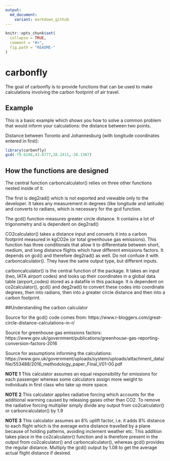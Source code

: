```yaml
---
output:
  md_document:
    variant: markdown_github
---
```


<!-- README.md is generated from README.Rmd. Please edit that file -->

```r
knitr::opts_chunk$set(
  collapse = TRUE,
  comment = "#>",
  fig.path = "README-"
)
```

# carbonfly

The goal of carbonfly is to provide functions that can be used to make calculations involving the carbon footprint of air travel.

## Example

This is a basic example which shows you how to solve a common problem that would inform your calculations: the distance between two points.

Distance between Toronto and Johannesburg (with longitude coordinates entered in first):

```r
library(carbonfly)
gcd(-79.6248,43.6777,28.2411,-26.1367)
```

## How the functions are designed
The central function carboncalculator() relies on three other functions nested inside of it.

The first is deg2rad() which is not exported and viewable only to the developer. It takes any measurement in degrees (like longitude and latitude) and converts to radians, which is necessary for the gcd function.

The gcd() function measures greater circle distance. It contains a lot of trigonometry and is dependent on deg2rad()

CO2calculator() takes a distance input and converts it into a carbon footprint measured in kgCO2e (or total greenhouse gas emissions). This function has three conditionals that allow it to differentiate between short, medium, and long distance flights which have different emissions factors. It depends on gcd() and therefore deg2rad() as well. Do not confuse it with carboncalculator(). They have the same output type, but different inputs.

carboncalculator() is the central function of the package. It takes an input (two, IATA airport codes) and looks up their coordinates in a global data table (airport_codes) stored as a datafile in this package. It is dependent on co2calculator(), gcd() and deg2rad() to convert these codes into coordinate degrees, then into radians, then into a greater circle distance and then into a carbon footprint.


##Understanding the carbon calculator

Source for the gcd() code comes from: https://www.r-bloggers.com/great-circle-distance-calculations-in-r/

Source for greenhouse gas emissions factors: https://www.gov.uk/government/publications/greenhouse-gas-reporting-conversion-factors-2016

Source for assumptions informing the calculations: https://www.gov.uk/government/uploads/system/uploads/attachment_data/file/553488/2016_methodology_paper_Final_V01-00.pdf

**NOTE 1** This calculator assumes an equal responsibility for emissions for each passenger whereas some calculators assign more weight to individuals in first class who take up more space.

**NOTE 2** This calculator applies radiative forcing which accounts for the additional warming caused by releasing gases other than CO2. To remove the radiative forcing multiplier simply divide any output from co2calculator() or carboncalculator() by 1.9

**NOTE 3** This calculator assumes an 8% uplift factor, i.e. it adds 8% distance to each flight which is the average extra distance travelled by a plane because of holding patterns, avoiding inclement weather etc. This addition takes place in the co2calculator() function and is therefore present in the output from co2calculator() and carboncalculator(), whereas gcd() provides the regular distance. Multiply the gcd() output by 1.08 to get the average actual flight distance if desired.

